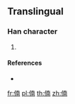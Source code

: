 {{character info/new}}
==Translingual==

===Han character===
{{Han char|rn=9|rad=人|as=09|sn=11|four=|canj=OJBJ|ids=⿰亻南}}

# {{defn|Han|sort=人09}}

====References====
* {{Han ref|kx=0112.071|dkj=|dj=|hdz=|uh=3472|ud=13426|bh=|bd=}}

[[fr:㑲]]
[[pl:㑲]]
[[th:㑲]]
[[zh:㑲]]
